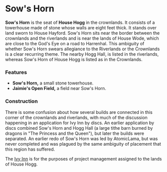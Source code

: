 
# Sow's Horn

<ProjectDetails
  floatRight
  region="Crownlands"
  house="House Hogg"
  type="Keep"
  status="Completed"
  warp="/warp sowshorn"
  projectLead="OllieDiscs"
  dateStarted="May 3, 2016"
  dateCompleted="May 3, 2016"
/>

**Sow's Horn** is the seat of **House Hogg** in the crownlands. It consists of a towerhouse made of stone whose walls are eight feet thick. It stands over land sworn to House Hayford. Sow's Horn sits near the border between the crownlands and the riverlands and is near the lands of House Wode, which are close to the God's Eye on a road to Harrenhal. This ambiguity of whether Sow's Horn swears allegiance to the Riverlands or the Crownlands is a clear recurring theme. The nearby Hogg Hall, is listed in the riverlands, whereas Sow's Horn of House Hogg is listed as in the Crownlands.

### Features

- **Sow's Horn,** a small stone towerhouse.
- **Jaimie's Open Field,** a field near Sow's Horn.

### Construction

There is some confusion about how several builds are connected in this corner of the crownlands and riverlands, with much of the discussion happening in an application for Ivy Inn by discs. An earlier application by discs combined Sow's Horn and Hogg Hall (a large tithe barn burned by dragons in "The Princess and the Queen"), but later the builds were separated. An earlier redo of Sow's Horn was led by AtomicLama, but was never completed and was plagued by the same ambiguity of placement that this region has suffered.

The [Ivy Inn](https://westeroscraft.com/wiki/crownlands/ivy-inn) is for the purposes of project management assigned to the lands of House Hogg.
